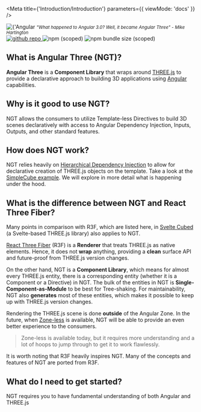 
<Meta title={'Introduction/Introduction'} parameters={{ viewMode: 'docs' }} />

<div
  style={{
    display: 'flex',
    flexDirection: 'column',
    alignItems: 'center',
    justifyContent: 'center',
    marginBottom: '3rem',
  }}
>
  <img
    src={'/ngt-logo.svg'}
    width={320}
    height={320}
    alt={'Angular Three Logo'}
  />
  <em style={{marginTop: '1rem'}}>
    <small>
      "What happened to Angular 3.0? Well, it became Angular Three" - Mike
      Hartington
    </small>
  </em>

  <div style={{display: 'flex', gap: '1rem', alignItems: 'center', margin: '1rem 0'}}>
    <a href='https://github.com/nartc/angular-three' target="_blank" style={{lineHeight: 0}}>
      <img alt='github repo' src='https://img.shields.io/badge/github-angular--three-green' />
    </a>
    <img alt="npm (scoped)" src="https://img.shields.io/npm/v/@angular-three/core"/>
    <img alt="npm bundle size (scoped)" src="https://img.shields.io/bundlephobia/minzip/@angular-three/core"/>
  </div>
</div>

## What is Angular Three (NGT)?

**Angular Three** is a **Component Library** that wraps around [THREE.js](https://threejs.org/) to provide a declarative approach to building 3D applications using [Angular](https://angular.io/) capabilities.

## Why is it good to use NGT?

NGT allows the consumers to utilize Template-less Directives to build 3D scenes declaratively with access to Angular Dependency Injection, Inputs, Outputs, and other standard features.

## How does NGT work?

NGT relies heavily on [Hierarchical Dependency Injection](https://angular.io/guide/hierarchical-dependency-injection) to allow for declarative creation of THREE.js objects on the template. Take a look at the [SimpleCube example](?path=/story/introduction-examples--simple-cube). We will explore in more detail what is happening under the hood.

<Story id="introduction-examples--simple-cube" height="480px" />

## What is the difference between NGT and React Three Fiber?

Many points in comparison with R3F, which are listed here, in [Svelte Cubed](https://svelte-cubed.vercel.app/docs/faqs#how-is-it-different-from-x-react-three-fiber) (a Svelte-based THREE.js library) also applies to NGT.

[React Three Fiber](https://github.com/pmndrs/react-three-fiber) (R3F) is a **Renderer** that treats THREE.js as native elements. Hence, it does not **wrap** anything, providing a **clean** surface API and future-proof from THREE.js version changes.

On the other hand, NGT is a **Component Library**, which means for almost every THREE.js entity, there is a corresponding entity (whether it is a Component or a Directive) in NGT. The bulk of the entities in NGT is **Single-Component-as-Module** to be best for Tree-shaking. For maintainability, NGT also **generates** most of these entities, which makes it possible to keep up with THREE.js version changes.

Rendering the THREE.js scene is done **outside** of the Angular Zone. In the future, when [Zone-less](https://angular.io/guide/roadmap#leverage-full-framework-capabilities-with-zonejs-opt-out) is available, NGT will be able to provide an even better experience to the consumers.

> Zone-less is available today, but it requires more understanding and a lot of hoops to jump through to get it to work flawlessly.

It is worth noting that R3F heavily inspires NGT. Many of the concepts and features of NGT are ported from R3F.

## What do I need to get started?

NGT requires you to have fundamental understanding of both Angular and THREE.js
